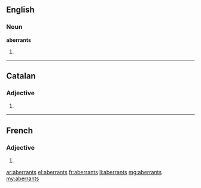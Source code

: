 ==English==

===Noun===
'''aberrants'''

# {{plural of|aberrant}}

----

==Catalan==

===Adjective===
{{ca-adj-form}}

# {{plural of|aberrant|lang=ca|nocat=1}}

----

==French==

===Adjective===
{{fr-adj-form}} {{m-p}}

# {{form of|masculine plural|aberrant|lang=fr}}

[[ar:aberrants]]
[[el:aberrants]]
[[fr:aberrants]]
[[li:aberrants]]
[[mg:aberrants]]
[[my:aberrants]]